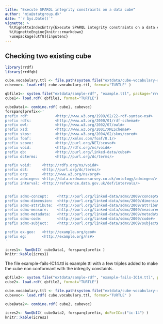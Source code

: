 ```yaml
---
title: "Execute SPARQL integrity constraints on a data cube"
author: "mja@statgroup.dk"
date: "`r Sys.Date()`"
vignette: >
  %\VignetteIndexEntry{Execute SPARQL integrity constraints on a data cube}
  %\VignetteEngine{knitr::rmarkdown}
  \usepackage[utf8]{inputenc}
---
```



## Checking two existing cube

```r
library(rrdf)
library(rrdfqb)

cube.vocabulary.ttl <- file.path(system.file("extdata/cube-vocabulary-rdf", "cube.ttl", package="rrdfqb") )
cubevoc<- load.rdf( cube.vocabulary.ttl, format="TURTLE" )

qbfile1<- system.file("extdata/sample-rdf", "example.ttl", package="rrdfqb")
cube1<- load.rdf( qbfile1, format="TURTLE")

cubeData1<- combine.rdf( cube1, cubevoc)
forsparqlprefix<-'
prefix rdf:            <http://www.w3.org/1999/02/22-rdf-syntax-ns#>
prefix rdfs:           <http://www.w3.org/2000/01/rdf-schema#>
prefix owl:            <http://www.w3.org/2002/07/owl#>
prefix xsd:            <http://www.w3.org/2001/XMLSchema#>
prefix skos:           <http://www.w3.org/2004/02/skos/core#>
prefix foaf:           <http://xmlns.com/foaf/0.1/>
prefix scovo:          <http://purl.org/NET/scovo#>
prefix void:           <http://rdfs.org/ns/void#>
prefix qb:             <http://purl.org/linked-data/cube#>
prefix dcterms:        <http://purl.org/dc/terms/>

prefix void:     <http://rdfs.org/ns/void#>
prefix dct:      <http://purl.org/dc/terms/>
prefix org:      <http://www.w3.org/ns/org#>
prefix admingeo: <http://data.ordnancesurvey.co.uk/ontology/admingeo/>
prefix interval: <http://reference.data.gov.uk/def/intervals/>


prefix sdmx-concept:    <http://purl.org/linked-data/sdmx/2009/concept#>
prefix sdmx-dimension:  <http://purl.org/linked-data/sdmx/2009/dimension#>
prefix sdmx-attribute:  <http://purl.org/linked-data/sdmx/2009/attribute#>
prefix sdmx-measure:    <http://purl.org/linked-data/sdmx/2009/measure#>
prefix sdmx-metadata:   <http://purl.org/linked-data/sdmx/2009/metadata#>
prefix sdmx-code:       <http://purl.org/linked-data/sdmx/2009/code#>
prefix sdmx-subject:    <http://purl.org/linked-data/sdmx/2009/subject#>

prefix ex-geo:   <http://example.org/geo#>
prefix eg:       <http://example.org/ns#>
'

icres1<- RunQbIC( cubeData1, forsparqlprefix )
knitr::kable(icres1)
```

The file example-fails-IC14.ttl is example.ttl with a few triples added to make the cube non conformant with the intregity constaints.

```r
qbfile2<- system.file("extdata/sample-rdf", "example-fails-IC14.ttl", package="rrdfqb")
cube2<- load.rdf( qbfile2, format="TURTLE")

cube.vocabulary.ttl <- file.path(system.file("extdata/cube-vocabulary-rdf", "cube.ttl", package="rrdfqb") )
cubevoc<- load.rdf( cube.vocabulary.ttl, format="TURTLE" )

cubeData2<- combine.rdf( cube2, cubevoc)

icres2<- RunQbIC( cubeData2, forsparqlprefix, doForIC=c("ic-14") )
knitr::kable(icres2)
```

